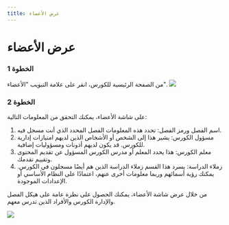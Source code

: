 ---
title: عرض الأعضاء
---

# عرض الأعضاء

### الخطوة 1
من الصفحة الرئيسية للكورس، انقر على علامة التبويب "الأعضاء".
![](/img/ulearning/student/member01.png)

### الخطوة 2
على شاشة الأعضاء، يمكنك التحقق من المعلومات التالية:
1. اسم الفصل ورمز الفصل: تحدد هذه المعلومات الفصل المحدد الذي أنت مسجل فيه.
2. مسؤول الكورس: يشير هذا إلى الشخص أو الأشخاص الذين لديهم امتيازات إدارية للكورس. قد يكون لديهم أذونات ومسؤوليات إضافية.
3. معلم الكورس: هذا يحدد المعلم أو مدرس الكورس المسؤول عن تقديم المحتوى وتقييم تقدمك.
4. زملاء الدراسة: يسرد هذا القسم زملاء الدراسة الذين هم أيضًا مسجلون في الكورس. يمكنك رؤية أسمائهم وربما معلومات أخرى عنهم، اعتمادًا على النظام الأساسي أو الإعدادات الموجودة.

من خلال عرض شاشة الأعضاء، يمكنك الحصول على نظرة عامة على هيكل الفصل والإدارة الكورس والأفراد الذين تدرس معهم.

![](/img/ulearning/student/member02.png)